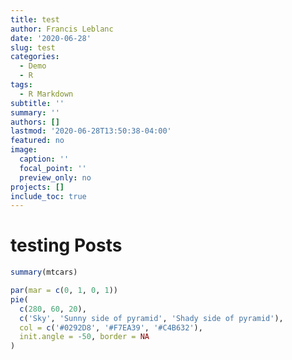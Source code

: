 ```yaml
---
title: test
author: Francis Leblanc
date: '2020-06-28'
slug: test
categories:
  - Demo
  - R
tags:
  - R Markdown
subtitle: ''
summary: ''
authors: []
lastmod: '2020-06-28T13:50:38-04:00'
featured: no
image:
  caption: ''
  focal_point: ''
  preview_only: no
projects: []
include_toc: true
---
```


# testing Posts

```r
summary(mtcars)
```


```r
par(mar = c(0, 1, 0, 1))
pie(
  c(280, 60, 20),
  c('Sky', 'Sunny side of pyramid', 'Shady side of pyramid'),
  col = c('#0292D8', '#F7EA39', '#C4B632'),
  init.angle = -50, border = NA
)
```

